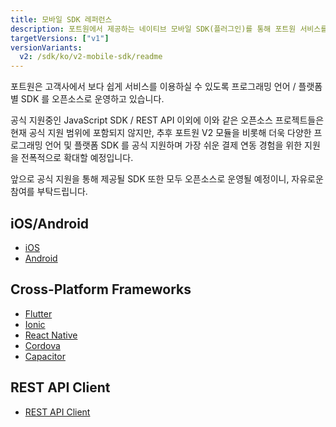 ```yaml
---
title: 모바일 SDK 레퍼런스
description: 포트원에서 제공하는 네이티브 모바일 SDK(플러그인)를 통해 포트원 서비스를 연동할 수 있습니다.
targetVersions: ["v1"]
versionVariants:
  v2: /sdk/ko/v2-mobile-sdk/readme
---
```


포트원은 고객사에서 보다 쉽게 서비스를 이용하실 수 있도록 프로그래밍 언어 / 플랫폼 별 SDK 를 오픈소스로 운영하고 있습니다.

공식 지원중인 JavaScript SDK / REST API 이외에 이와 같은 오픈소스 프로젝트들은 현재 공식 지원 범위에 포함되지 않지만, 추후 포트원 V2 모듈을 비롯해 더욱 다양한 프로그래밍 언어 및 플랫폼 SDK 를 공식 지원하며 가장 쉬운 결제 연동 경험을 위한 지원을 전폭적으로 확대할 예정입니다.

앞으로 공식 지원을 통해 제공될 SDK 또한 모두 오픈소스로 운영될 예정이니, 자유로운 참여를 부탁드립니다.

## iOS/Android <a href="#iosandroid" id="iosandroid"></a>

- [iOS](https://github.com/iamport/iamport-ios)
- [Android](https://github.com/iamport/iamport-android)

## Cross-Platform Frameworks <a href="#cross-platform-frameworks" id="cross-platform-frameworks"></a>

- [Flutter](https://github.com/iamport/iamport-flutter)
- [Ionic](https://github.com/iamport/iamport-ionic)
- [React Native](https://github.com/iamport/iamport-react-native)
- [Cordova](https://github.com/iamport/iamport-cordova)
- [Capacitor](https://github.com/iamport/iamport-Capacitor)

## REST API Client <a href="#restapiclient" id="restapiclient"></a>

- [REST API Client](https://github.com/iamport/iamport-rest-client)

